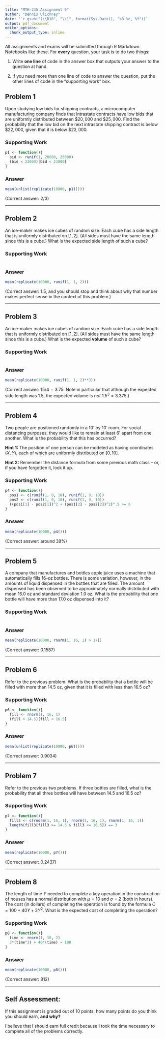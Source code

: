 ---
title: "MTH-235 Assignment 9"
author: "Dennis Ulichney"
date: '`r gsub("(\\D)0", "\\1", format(Sys.Date(), "%B %d, %Y"))`'
output: pdf_document
editor_options:
  chunk_output_type: inline
---


All assignments and exams will be submitted through R Markdown Notebooks like
these. For **every** question, your task is to do two things:

1. Write **one line** of code in the answer box that outputs your answer to the
question at hand.

2. If you need more than one line of code to answer the question, put the other
lines of code in the "supporting work" box.

## Problem 1
Upon studying low bids for shipping contracts, a microcomputer manufacturing
company finds that intrastate contracts have low bids that are uniformly
distributed between $\$20,000$ and $\$25,000$. Find the probability that the low
bid on the next intrastate shipping contract is below $\$22,000$, given that it
is below $\$23,000$.


### Supporting Work
```{r}
p1 <- function(){
  bid <- runif(1, 20000, 25000)
  (bid < 22000)[bid < 23000]
}
```

### Answer
```{r}
mean(unlist(replicate(10000, p1())))
```

(Correct answer: $2/3$)

---

## Problem 2

An ice-maker makes ice cubes of random size. Each cube has a side length that is
uniformly distributed on $[1, 2]$. (All sides must have the same length since
this is a cube.) What is the expected side length of such a cube?

### Supporting Work
```{r}

```

### Answer
```{r}
mean(replicate(10000, runif(1, 1, 2)))
```

(Correct answer: $1.5$, and you should stop and think about why that number
makes perfect sense in the context of this problem.)

---

## Problem 3
An ice-maker makes ice cubes of random size. Each cube has a side length that is
uniformly distributed on $[1, 2]$. (All sides must have the same length since
this is a cube.) What is the expected **volume** of such a cube?

### Supporting Work
```{r}

```

### Answer
```{r}
mean(replicate(10000, runif(1, 1, 2)**3))
```

(Correct answer: $15/4 = 3.75$. Note in particular that although the expected
side length was $1.5$, the expected volume is *not* $1.5^3 = 3.375$.)

---

## Problem 4
Two people are positioned randomly in a 10' by 10' room. For social distancing
purposes, they would like to remain at least 6' apart from one another. What is
the probability that this has occurred?

**Hint 1:** The position of one person can be modeled as having coordinates
$(X, Y)$, each of which are uniformly distributed on $[0, 10]$.

**Hint 2:** Remember the distance formula from some previous math class -- or, 
if you have forgotten it, look it up.

### Supporting Work
```{r}
p4 <- function(){
  pos1 <- c(runif(1, 0, 10), runif(1, 0, 10))
  pos2 <- c(runif(1, 0, 10), runif(1, 0, 10))
  ((pos1[1] - pos2[1])^2 + (pos1[2] - pos2[2])^2)^.5 >= 6
}
```

### Answer
```{r}
mean(replicate(10000, p4()))
```

(Correct answer: around $38\%$)

---

## Problem 5
A company that manufactures and bottles apple juice uses a machine that
automatically fills 16-oz bottles. There is some variation, however, in the
amounts of liquid dispensed in the bottles that are filled. The amount dispensed
has been observed to be approximately normally distributed with mean 16.0 oz
and standard deviation 1.0 oz. What is the probability that one bottle will have
more than 17.0 oz dispensed into it?

### Supporting Work
```{r}

```

### Answer
```{r}
mean(replicate(10000, rnorm(1, 16, 1) > 17))
```

(Correct answer: $0.1587$)

---

## Problem 6
Refer to the previous problem. What is the probability that a bottle will be
filled with more than 14.5 oz, given that it is filled with less than 16.5 oz?

### Supporting Work
```{r}
p6 <- function(){
  fill <- rnorm(1, 16, 1)
  (fill > 14.5)[fill < 16.5]
}
```

### Answer
```{r}
mean(unlist(replicate(10000, p6())))
```

(Correct answer: $0.9034$)

---

## Problem 7
Refer to the previous two problems. If three bottles are filled, what is the
probability that all three bottles will have between 14.5 and 16.5 oz?

### Supporting Work
```{r}
p7 <- function(){
  fill3 <- c(rnorm(1, 16, 1), rnorm(1, 16, 1), rnorm(1, 16, 1))
  length(fill3[fill3 >= 14.5 & fill3 <= 16.5]) == 3
}
```

### Answer
```{r}
mean(replicate(10000, p7()))
```

(Correct answer: $0.2437$)

---

## Problem 8
The length of time $Y$ needed to complete a key operation in the construction of
houses has a normal distribution with $\mu = 10$ and $\sigma = 2$ (both in
hours). The cost (in dollars) of completing the operation is found by the 
formula $C = 100 + 40Y + 3Y^2$. What is the expected cost of completing the
operation?

### Supporting Work
```{r}
p8 <- function(){
  time <- rnorm(1, 10, 2)
  3*(time^2) + 40*(time) + 100
}
```

### Answer
```{r}
mean(replicate(10000, p8()))
```

(Correct answer: $812$)

---

## Self Assessment:

If this assignment is graded out of 10 points, how many points do you think you
should earn, **and why?**

<!-- type your response to the self assessment below this line -->
I believe that I should earn full credit because I took the time necessary to
complete all of the problems correctly.



